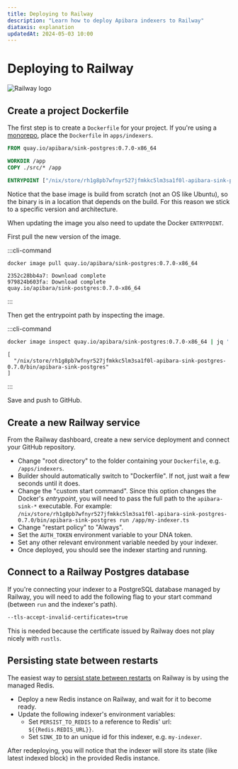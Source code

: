 ```yaml
---
title: Deploying to Railway
description: "Learn how to deploy Apibara indexers to Railway"
diataxis: explanation
updatedAt: 2024-05-03 10:00
---
```


# Deploying to Railway

![Railway logo](logotype-light.png)

## Create a project Dockerfile

The first step is to create a `Dockerfile` for your project. If you're using a
[monorepo](/docs/indexers/editor-setup#monorepo-with-node-bun-and-deno), place
the `Dockerfile` in `apps/indexers`.

```dockerfile
FROM quay.io/apibara/sink-postgres:0.7.0-x86_64

WORKDIR /app
COPY ./src/* /app

ENTRYPOINT ["/nix/store/rh1g8pb7wfnyr527jfmkkc5lm3sa1f0l-apibara-sink-postgres-0.7.0/bin/apibara-sink-postgres"]
```

Notice that the base image is build from scratch (not an OS like Ubuntu), so the
binary is in a location that depends on the build. For this reason we stick to
a specific version and architecture.

When updating the image you also need to update the Docker `ENTRYPOINT`.

First pull the new version of the image.

:::cli-command

```bash [Terminal]
docker image pull quay.io/apibara/sink-postgres:0.7.0-x86_64
```

```
2352c28bb4a7: Download complete
979824b603fa: Download complete
quay.io/apibara/sink-postgres:0.7.0-x86_64
```

:::

Then get the entrypoint path by inspecting the image.

:::cli-command

```bash [Terminal]
docker image inspect quay.io/apibara/sink-postgres:0.7.0-x86_64 | jq '.[].Config.Entrypoint'
```

```
[
  "/nix/store/rh1g8pb7wfnyr527jfmkkc5lm3sa1f0l-apibara-sink-postgres-0.7.0/bin/apibara-sink-postgres"
]
```

:::

Save and push to GitHub.

## Create a new Railway service

From the Railway dashboard, create a new service deployment and connect your
GitHub repository.

- Change "root directory" to the folder containing your `Dockerfile`, e.g. `/apps/indexers`.
- Builder should automatically switch to "Dockerfile". If not, just wait a few seconds until it does.
- Change the "custom start command". Since this option changes the Docker's _entrypoint_, you will need to pass the full path to the `apibara-sink-*` executable. For example: `/nix/store/rh1g8pb7wfnyr527jfmkkc5lm3sa1f0l-apibara-sink-postgres-0.7.0/bin/apibara-sink-postgres run /app/my-indexer.ts`
- Change "restart policy" to "Always".
- Set the `AUTH_TOKEN` environment variable to your DNA token.
- Set any other relevant environment variable needed by your indexer.
- Once deployed, you should see the indexer starting and running.

## Connect to a Railway Postgres database

If you're connecting your indexer to a PostgreSQL database managed by Railway,
you will need to add the following flag to your start command (between `run` and
the indexer's path).

```txt
--tls-accept-invalid-certificates=true
```

This is needed because the certificate issued by Railway does not play nicely with `rustls`.

## Persisting state between restarts

The easiest way to [persist state between restarts](/docs/indexers/persistence)
on Railway is by using the managed Redis.

- Deploy a new Redis instance on Railway, and wait for it to become ready.
- Update the following indexer's environment variables:
  - Set `PERSIST_TO_REDIS` to a reference to Redis' url: `${{Redis.REDIS_URL}}`.
  - Set `SINK_ID` to an unique id for this indexer, e.g. `my-indexer`.

After redeploying, you will notice that the indexer will store its state (like
latest indexed block) in the provided Redis instance.
